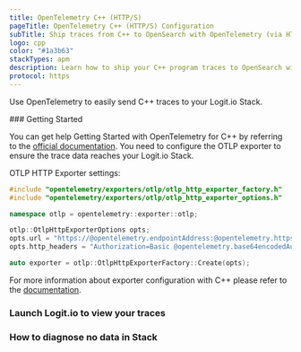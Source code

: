 ```yaml
---
title: OpenTelemetry C++ (HTTP/S)
pageTitle: OpenTelemetry C++ (HTTP/S) Configuration
subTitle: Ship traces from C++ to OpenSearch with OpenTelemetry (via HTTP/S)
logo: cpp
color: "#1a3b63"
stackTypes: apm
description: Learn how to ship your C++ program traces to OpenSearch with our example configurations.
protocol: https
---
```


Use OpenTelemetry to easily send C++ traces to your Logit.io Stack.

<Steps>
  ### Getting Started

  You can get help Getting Started with OpenTelemetry for C++ by referring to the 
  [official documentation](https://opentelemetry.io/docs/instrumentation/cpp/getting-started/). 
  You need to configure the OTLP exporter to ensure the trace data reaches your Logit.io Stack.
  
  OTLP HTTP Exporter settings:

  ```cpp copy showLineNumbers /@opentelemetry.endpointAddress/ /@opentelemetry.httpsPort/ /@opentelemetry.base64encodedAuthString/
  #include "opentelemetry/exporters/otlp/otlp_http_exporter_factory.h"
  #include "opentelemetry/exporters/otlp/otlp_http_exporter_options.h"

  namespace otlp = opentelemetry::exporter::otlp;

  otlp::OtlpHttpExporterOptions opts;
  opts.url = "https://@opentelemetry.endpointAddress:@opentelemetry.httpsPort";
  opts.http_headers = "Authorization=Basic @opentelemetry.base64encodedAuthString";

  auto exporter = otlp::OtlpHttpExporterFactory::Create(opts);
  ```

  For more information about exporter configuration with C++ please refer to the 
  [documentation](https://opentelemetry.io/docs/instrumentation/cpp/exporters/).

  ### Launch Logit.io to view your traces

  <LaunchStack utmMedium="apm" utmCampaign="cpp" source="apm_cpp_http" />

  ### How to diagnose no data in Stack

  <DiagnoseNoData />
</Steps>
